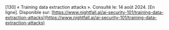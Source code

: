 \[130\]	« Training data extraction attacks ». Consulté le: 14 août 2024\. \[En ligne\]. Disponible sur: [https://www.nightfall.ai/ai-security-101/training-data-extraction-attacks](https://www.nightfall.ai/ai-security-101/training-data-extraction-attacks)